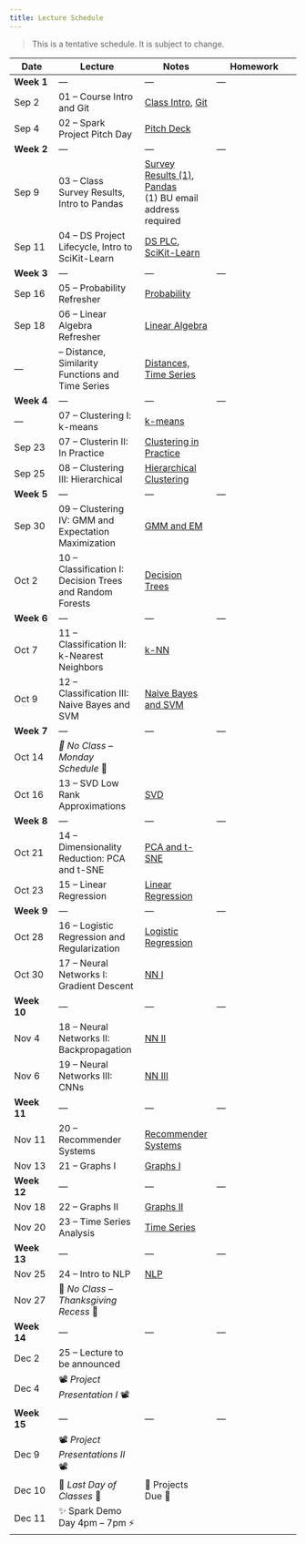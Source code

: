 ```yaml
---
title: Lecture Schedule
---
```


> This is a tentative schedule. It is subject to change.

| Date | Lecture | Notes | Homework |
| ---- | ------- | --- | -------- |
| **Week 1**  | --- | --- | --- |
| Sep 2 | 01 -- Course Intro and Git | [Class Intro](./00-Class-Introduction.qmd), [Git](./02A-Git.qmd)  | |
| Sep 4 | 02 -- Spark Project Pitch Day | [Pitch Deck](https://docs.google.com/presentation/d/1PuVoX9xIwi5x6FkJBvtjwj6tQ-Fp2WDdmj7ESr1_ESU/edit?slide=id.g3652bfb82da_1_27#slide=id.g3652bfb82da_1_27) |  |
| **Week 2**  | --- | --- | --- |
| Sep 9 | 03 -- Class Survey Results, Intro to Pandas | [Survey Results (1)](https://docs.google.com/presentation/d/e/2PACX-1vS9da4EjD0vZ0--eIwYKMrNz7YlFKKsfe7QjpyhnVUT-DfpotVsjcL_H8z6vVkzW0k1v2Xxd2bakIDc/pub?start=false&loop=false&delayms=3000&slide=id.p), [Pandas](./02B-Pandas.qmd)<br> (1) BU email address required  | |
| Sep 11 | 04 -- DS Project Lifecycle, Intro to SciKit-Learn | [DS PLC](https://docs.google.com/presentation/d/e/2PACX-1vTLyHd8UIU94ayKf17KIHdOYBNkEBJ6F0P5NMRRuJt5v0pioCVdEUpSVBvBc67mikJsVj7ijTCoqPh2/pub?start=false&loop=false&delayms=3000), [SciKit-Learn](./02C-Sklearn.qmd)  | |
| **Week 3**  | --- | --- | --- |
| Sep 16 | 05 -- Probability Refresher | [Probability](./03-Probability-and-Statistics-Refresher.qmd) |  |
| Sep 18 | 06 -- Linear Algebra Refresher | [Linear Algebra](./04-Linear-Algebra-Refresher.qmd)   | |
| --- |  -- Distance, Similarity Functions and Time Series  | [Distances, Time Series](./05-Distances-Timeseries.qmd)   | |
| **Week 4**  | --- | --- | --- |
| --- | 07 -- Clustering I: k-means | [k-means](./06-Clustering-I-kmeans.qmd) | |
| Sep 23 | 07 -- Clusterin II: In Practice |  [Clustering in Practice](./07-Clustering-II-In-Practice.qmd)  |  |
| Sep 25 | 08 -- Clustering III: Hierarchical |  [Hierarchical Clustering](./08-clustering-III-hierarchical.qmd)  |  |
| **Week 5**  | --- | --- | --- |
| Sep 30 | 09 -- Clustering IV: GMM and Expectation Maximization | [GMM and EM](./09-Clustering-IV-GMM-EM.qmd)  | |
| Oct 2| 10 -- Classification I: Decision Trees and Random Forests | [Decision Trees](./14-Classification-I-Decision-Trees.qmd) |  |
| **Week 6**  | --- | --- | --- |
| Oct 7 | 11 -- Classification II: k-Nearest Neighbors | [k-NN](./15-Classification-II-kNN.qmd)  | |
| Oct 9| 12 -- Classification III: Naive Bayes and SVM | [Naive Bayes and SVM](./16-Classification-III-NB-SVM.qmd) |  |
| **Week 7**  | --- | --- | --- |
| Oct 14 | _🍂 No Class -- Monday Schedule_ 🍂 |   |  |
| Oct 16| 13 -- SVD Low Rank Approximations | [SVD](./10-Low-Rank-and-SVD.qmd) | |
| **Week 8**  | --- | --- | --- |
| Oct 21 | 14 -- Dimensionality Reduction: PCA and t-SNE | [PCA and t-SNE](./11-Dimensionality-Reduction-SVD-II.qmd)  | |
| Oct 23 | 15 -- Linear Regression | [Linear Regression](./17-Regression-I-Linear.qmd) |  |
| **Week 9**  | --- | --- | --- |
| Oct 28 | 16 -- Logistic Regression and Regularization | [Logistic Regression](./18-Regression-II-Logistic.qmd)   | |
| Oct 30 | 17 -- Neural Networks I: Gradient Descent | [NN I](./23-NN-I-Gradient-Descent.qmd) | |
| **Week 10**  | --- | --- | --- |
| Nov 4 | 18 -- Neural Networks II: Backpropagation | [NN II](./24-NN-II-Backprop.qmd)   | |
| Nov 6 | 19 -- Neural Networks III: CNNs | [NN III](./25-NN-III-CNNs.qmd) |  |
| **Week 11**  | --- | --- | --- |
| Nov 11 | 20 -- Recommender Systems | [Recommender Systems](./20-Recommender-Systems.qmd)  | |
| Nov 13 | 21  -- Graphs I| [Graphs I](./21-Networks-I.qmd) | |
| **Week 12**  | --- | --- | --- |
| Nov 18 | 22 -- Graphs II | [Graphs II](./22-Networks-II-Centrality-Clustering.qmd)  | |
| Nov 20 | 23 -- Time Series Analysis | [Time Series](./26-TimeSeries.qmd) | |
| **Week 13**  | --- | --- | --- |
| Nov 25 | 24 -- Intro to NLP | [NLP](./28-NLP.qmd)  | |
| Nov 27 | 🦃 _No Class -- Thanksgiving Recess_ 🌽 |  | |
| **Week 14**  | --- | --- | --- |
| Dec 2 | 25 -- Lecture to be announced |   | |
| Dec 4 | 📽️ _Project Presentation I_ 📽️| |  |
| **Week 15**  | --- | --- | --- |
| Dec 9 | 📽️ _Project Presentations II_ 📽️ |   | |
| Dec 10 | 🎉 _Last Day of Classes_ 🎉 | 🔬 Projects Due 🔬  | |
| Dec 11 | ✨  Spark Demo Day 4pm -- 7pm ⚡️ |  |  |

